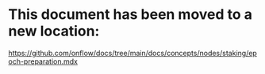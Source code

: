 # This document has been moved to a new location:

https://github.com/onflow/docs/tree/main/docs/concepts/nodes/staking/epoch-preparation.mdx

